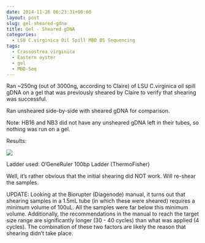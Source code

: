 ```yaml
---
date: 2014-11-26 06:23:31+00:00
layout: post
slug: gel-sheared-gdna
title: Gel - Sheared gDNA
categories:
  - LSU C.virginica Oil Spill MBD BS Sequencing
tags:
  - Crassostrea virginica
  - Eastern oyster
  - gel
  - MBD-Seq
---
```


Ran ~250ng (out of 3000ng, according to Claire) of LSU C.virginica oil spill gDNA on a gel that was previously sheared by Claire to verify that shearing was successful.

Ran unsheared side-by-side with sheared gDNA for comparison.

Note: HB16 and NB3 did not have any unsheared gDNA left in their tubes, so nothing was run on a gel.

Results:

![](https://eagle.fish.washington.edu/Arabidopsis/20141125_-_LSU_Claire_Sheared.png)

Ladder used: O'GeneRuler 100bp Ladder (ThermoFisher)

Well, it's rather obvious that the initial shearing did NOT work. Will re-shear the samples.

UPDATE: Looking at the Biorupter (Diagenode) manual, it turns out that shearing samples in a 1.5mL tube (in which these were sheared) requires a minimum volume of 100uL. All the samples were far below this minimum volume. Additionally, the recommendations in the manual to reach the target size range are significantly longer (30 - 40 cycles) than what was applied (4 cycles). The combination of these two factors are likely the reason that shearing didn't take place.
